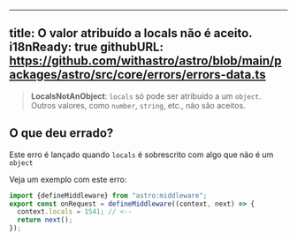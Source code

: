  ---
title: O valor atribuído a locals não é aceito.
i18nReady: true
githubURL: https://github.com/withastro/astro/blob/main/packages/astro/src/core/errors/errors-data.ts
---

> **LocalsNotAnObject**: `locals` só pode ser atribuído a um `object`. Outros valores, como `number`, `string`, etc., não são aceitos.

## O que deu errado?
Este erro é lançado quando `locals` é sobrescrito com algo que não é um `object`

Veja um exemplo com este erro:
```ts
import {defineMiddleware} from "astro:middleware";
export const onRequest = defineMiddleware((context, next) => {
  context.locals = 1541; // <-- 
  return next();
});
```